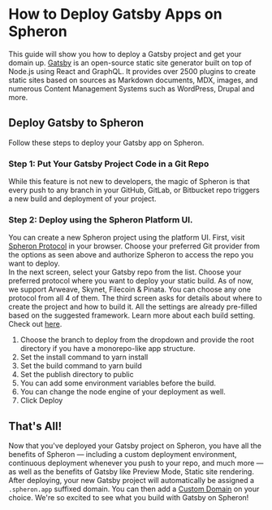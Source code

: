 
# How to Deploy Gatsby Apps on Spheron

This guide will show you how to deploy a Gatsby project and get your domain up.
[Gatsby](https://www.gatsbyjs.com/) is an open-source static site generator built on top of Node.js using React and GraphQL. It provides over 2500 plugins to create static sites based on sources as Markdown documents, MDX, images, and numerous Content Management Systems such as WordPress, Drupal and more.

## Deploy Gatsby to Spheron

Follow these steps to deploy your Gatsby app on Spheron.

### Step 1: Put Your Gatsby Project Code in a Git Repo

While this feature is not new to developers, the magic of Spheron is that every push to any branch in your GitHub, GitLab, or Bitbucket repo triggers a new build and deployment of your project.

### Step 2: Deploy using the Spheron Platform UI.

You can create a new Spheron project using the platform UI. First, visit [Spheron Protocol](https://app.spheron.network/) in your browser.
Choose your preferred Git provider from the options as seen above and authorize Spheron to access the repo you want to deploy.\
In the next screen, select your Gatsby repo from the list.
Choose your preferred protocol where you want to deploy your static build. As of now, we support Arweave, Skynet, Filecoin & Pinata. You can choose any one protocol from all 4 of them.
The third screen asks for details about where to create the project and how to build it. All the settings are already pre-filled based on the suggested framework. Learn more about each build setting. Check out [here](https://docs.spheron.network/deployments/get-started#configuring-the-deployment).

1. Choose the branch to deploy from the dropdown and provide the root directory if you have a monorepo-like app structure.
2. Set the install command to yarn install
3. Set the build command to yarn build
4. Set the publish directory to public
5. You can add some environment variables before the build.
6. You can change the node engine of your deployment as well.
7. Click Deploy

## That's All!

Now that you've deployed your Gatsby project on Spheron, you have all the benefits of Spheron — including a custom deployment environment, continuous deployment whenever you push to your repo, and much more — as well as the benefits of Gatsby like Preview Mode, Static site rendering.
After deploying, your new Gatsby project will automatically be assigned a `.spheron.app` suffixed domain. You can then add a [Custom Domain](https://docs.spheron.network/domain-and-https/centralized-domain/attach-domain) on your choice.
We're so excited to see what you build with Gatsby on Spheron!

<Navigation name="Deploy Gatsby App" />
